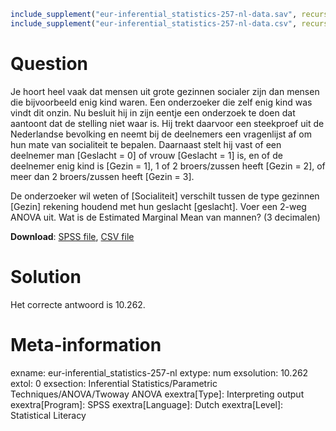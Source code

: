 ```{r, echo = FALSE, results = "hide"}
include_supplement("eur-inferential_statistics-257-nl-data.sav", recursive = TRUE)
include_supplement("eur-inferential_statistics-257-nl-data.csv", recursive = TRUE)
```

Question
========
Je hoort heel vaak dat mensen uit grote gezinnen socialer zijn dan mensen die bijvoorbeeld enig kind waren. Een onderzoeker die zelf enig kind was vindt dit onzin. Nu besluit hij in zijn eentje een onderzoek te doen dat aantoont dat de stelling niet waar is. Hij trekt daarvoor een steekproef uit de Nederlandse bevolking en neemt bij de deelnemers een vragenlijst af om hun mate van socialiteit te bepalen. Daarnaast stelt hij vast of een deelnemer man [Geslacht = 0] of vrouw [Geslacht = 1] is, en of de deelnemer enig kind is [Gezin = 1], 1 of 2 broers/zussen heeft [Gezin = 2], of meer dan 2 broers/zussen heeft [Gezin = 3].

De onderzoeker wil weten of [Socialiteit] verschilt tussen de type gezinnen [Gezin] rekening houdend met hun geslacht [geslacht]. Voer een 2-weg ANOVA uit. Wat is de Estimated Marginal Mean van mannen? (3 decimalen)

**Download**: [SPSS file](eur-inferential_statistics-257-nl-data.sav), [CSV file](eur-inferential_statistics-257-nl-data.csv)


Solution
========
Het correcte antwoord is 10.262.


Meta-information
================
exname: eur-inferential_statistics-257-nl
extype: num
exsolution: 10.262
extol: 0
exsection: Inferential Statistics/Parametric Techniques/ANOVA/Twoway ANOVA
exextra[Type]: Interpreting output
exextra[Program]: SPSS
exextra[Language]: Dutch
exextra[Level]: Statistical Literacy